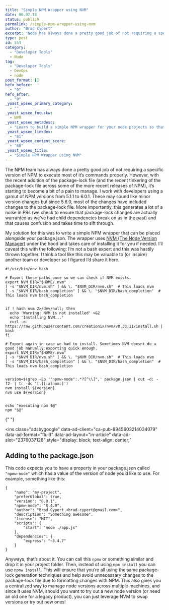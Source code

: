 ```yaml
---
title: "Simple NPM Wrapper using NVM"
date: 06.07.18
status: publish
permalink: /simple-npm-wrapper-using-nvm
author: "Brad Cypert"
excerpt: "Node has always done a pretty good job of not requiring a specific version of NPM to execute most of it's commands properly. However, with the recent addition of the package-lock file (and the recent tinkering of the package-lock file across some of the more recent releases of NPM), it's starting to become a bit of a pain to manage."
type: post
id: 554
category:
  - "Developer Tools"
  - Node
tag:
  - "Developer Tools"
  - DevOps
  - node
post_format: []
hefo_before:
  - "0"
hefo_after:
  - "0"
_yoast_wpseo_primary_category:
  - ""
_yoast_wpseo_focuskw:
  - NPM
_yoast_wpseo_metadesc:
  - "Learn to build a simple NPM wrapper for your node projects so that your team can easily stay on the same version of NodeJS."
_yoast_wpseo_linkdex:
  - "81"
_yoast_wpseo_content_score:
  - "60"
_yoast_wpseo_title:
  - "Simple NPM Wrapper using NVM"
---
```


The NPM team has always done a pretty good job of not requiring a specific version of NPM to execute most of it’s commands properly. However, with the recent addition of the package-lock file (and the recent tinkering of the package-lock file across some of the more recent releases of NPM), it’s starting to become a bit of a pain to manage. I work with developers using a gamut of NPM versions from 5.1.1 to 6.0.1. These may sound like minor version changes but since 5.6.0, most of the changes have included changes to the package-lock file. More importantly, this generates a lot of a noise in PRs (we check to ensure that package-lock changes are actually warranted as we’ve had child dependencies break on us in the past) and that causes confusion and takes time to sift through.

My solution for this was to write a simple NPM wrapper that can be placed alongside your package.json. The wrapper uses [NVM (The Node Version Manager)](https://github.com/creationix/nvm) under the hood and takes care of installing it for you if needed. I’ll caveat this with the following: I’m not a bash expert and this was hastily thrown together. I think a tool like this may be valuable to (or inspire) another team or developer so I figured I’d share it here.

```
#!/usr/bin/env bash

# Export these paths once so we can check if NVM exists.
export NVM_DIR="$HOME/.nvm"
[ -s "$NVM_DIR/nvm.sh" ] && \. "$NVM_DIR/nvm.sh"  # This loads nvm
[ -s "$NVM_DIR/bash_completion" ] && \. "$NVM_DIR/bash_completion"  # This loads nvm bash_completion


if ! hash nvm 2>/dev/null; then
  echo 'Warning: NVM is not installed' >&2
  echo 'Installing NVM...'
  curl -o- https://raw.githubusercontent.com/creationix/nvm/v0.33.11/install.sh | bash
fi

# Export again in case we had to install. Sometimes NVM doesnt do a good job manually exporting quick enough.
export NVM_DIR="$HOME/.nvm"
[ -s "$NVM_DIR/nvm.sh" ] && \. "$NVM_DIR/nvm.sh"  # This loads nvm
[ -s "$NVM_DIR/bash_completion" ] && \. "$NVM_DIR/bash_completion"  # This loads nvm bash_completion


version=$(grep -Eo '"npmw-node":.*?[^\\]",' package.json | cut -d: -f2- | tr -dc '[.][:alnum:]')
nvm install ${version}
nvm use ${version}


echo "executing npm $@"
npm "$@"

```

<script async="" src="//pagead2.googlesyndication.com/pagead/js/adsbygoogle.js"></script>{" "}

<ins
  class="adsbygoogle"
  data-ad-client="ca-pub-8945603214034079"
  data-ad-format="fluid"
  data-ad-layout="in-article"
  data-ad-slot="2376037128"
  style="display: block; text-align: center;"
></ins>
<script>(adsbygoogle = window.adsbygoogle || []).push({});</script>

## Adding to the package.json

This code expects you to have a property in your package.json called `"npmw-node"` which has a value of the version of node you’d like to use. For example, something like this:

```
{
    "name": "my-project",
    "preferGlobal": true,
    "version": "0.0.1",
    "npmw-node": "8.4.0",
    "author": "Brad Cypert <brad.cypert@gmail.com>",
    "description": "Something awesome",
    "license": "MIT",
    "scripts": {
        "start": "node ./app.js"
    },
    "dependencies": {
        "express": "~3.4.7"
    }
}

```

Anyways, that’s about it. You can call this `npmw` or something similar and drop it in your project folder. Then, instead of using `npm install` you can use `npmw install`. This will ensure that you’re all using the same package-lock generation techniques and help avoid unnecessary changes to the package-lock file due to formatting changes with NPM. This also gives you a centralized way to manage node versions across multiple machines, and since it uses NVM, should you want to try out a new node version (or need an old one for a legacy product), you can just leverage NVM to swap versions or try out new ones!
